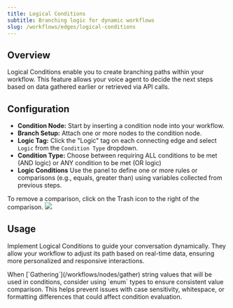 ```yaml
---
title: Logical Conditions
subtitle: Branching logic for dynamic workflows
slug: /workflows/edges/logical-conditions
---
```


## Overview

Logical Conditions enable you to create branching paths within your workflow. This feature allows your voice agent to decide the next steps based on data gathered earlier or retrieved via API calls.

## Configuration

- **Condition Node:** Start by inserting a condition node into your workflow.
- **Branch Setup:** Attach one or more nodes to the condition node.
- **Logic Tag:** Click the "Logic" tag on each connecting edge and select `Logic` from the `Condition Type` dropdown.
- **Condition Type:** Choose between requiring ALL conditions to be met (AND logic) or ANY condition to be met (OR logic)
- **Logic Conditions** Use the panel to define one or more rules or comparisons (e.g., equals, greater than) using variables collected from previous steps. 

<Note>
To remove a comparison, click on the Trash icon to the right of the comparison. 
</Note>

<Frame>
  <img src="../../static/images/workflows/logic-condition.png" />
</Frame>

## Usage

Implement Logical Conditions to guide your conversation dynamically. They allow your workflow to adjust its path based on real-time data, ensuring more personalized and responsive interactions.

<Note>
When  [`Gathering`](/workflows/nodes/gather) string values that will be used in conditions, consider using `enum` types to ensure consistent value comparison. This helps prevent issues with case sensitivity, whitespace, or formatting differences that could affect condition evaluation.
</Note>